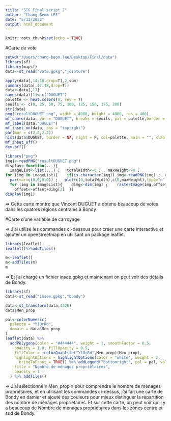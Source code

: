 ```yaml
---
title: "SIG Final script 2"
author: "Chang-Beom LEE"
date: "5/12/2022"
output: html_document
---
```


```r
knitr::opts_chunk$set(echo = TRUE)
```

#Carte de vote

```r
setwd("/Users/chang-beom.lee/Desktop/Final/data")
library(sf)
library(mapsf)
data<-st_read("vote.gpkg","jointure")
```

```r
apply(data[,14:18,drop=T],2,sum)
summary(data[,17:18,drop=T])
data<-data[,17]
names(data)[1]<-c("DUGUET")
palette <- heat.colors(8, rev = T)
seuils <- c(0, 25, 50, 75, 100, 125, 150, 175, 200)
str(data)
png("resultDUGUET.png", width = 4000, height = 4000, res = 400)
mf_choro(data, var = "DUGUET", breaks = seuils, pal = palette,border = NA, leg_pos = "n")
mf_label(data,"DUGUET")
mf_inset_on(data, pos = "topright")
par(mar = c(2,2,2,2))
hist(data$DUGUET, border = NA, right = F, col=palette, main = "", xlab = "", ylab="")
mf_inset_off()
dev.off()
```

```r
library("png")
img1<-readPNG("resultDUGUET.png")
display<-function(...){
  imageList<-list(...) ;   totalWidth<-0 ;   maxHeight<-0 ;   
for (img in imageList){    if(is.character(img)) img<-readPNG(img) ;  dimg<-dim(img) ;  totalWidth<-totalWidth+dimg[2] ;   maxHeight<-max(maxHeight,dimg[1])  }
  par(mar=c(0,0,0,0)) ;   plot(c(0,totalWidth),c(0,maxHeight),type="n",asp=1,xaxt="n",yaxt="n",xlab="x",ylab="y") ;   offset<-0 ; 
  for (img in imageList){    dimg<-dim(img) ;    rasterImage(img,offset,0,offset+dimg[2],dimg[1])
    offset<-offset+dimg[2]  }}
display(img1)
```
=> Cette carte montre que Vincent DUGUET a obtenu beaucoup de votes dans les quatres régions centrales à Bondy

#Carte d'une variable de carroyage

=> J'ai utilisé les commandes ci-dessous pour créer une carte interactive et ajouter un openstreetmap en utilisant un package leaflet.

```r
library(leaflet)
leaflet()%>%addTiles()
```


```r
m<-leaflet()
m<-addTiles(m)
m
```

=> Et j'ai chargé un fichier insee.gpkg et maintenant on peut voir des détails de Bondy.

```r
library(sf)
data<-st_read("insee.gpkg","bondy")
```

```r
data<-st_transform(data,4326)
data$Men_prop
```

```r
pal<-colorNumeric(
  palette = "YIOrRd",
  domain = data$Men_prop
)
leaflet(data) %>%
  addPolygons(color = "#444444", weight = 1, smoothFactor = 0.5,
    opacity = 1.0, fillOpacity = 0.5,
    fillColor = ~colorQuantile("YlOrRd",Men_prop)(Men_prop),
    highlightOptions = highlightOptions(color = "white", weight = 2,
      bringToFront = TRUE)) %>% addLegend("bottomright", pal = pal, values = ~Men_prop,
    title = "Nombre de ménages propriétaires",
    opacity = 1
  ) %>% addTiles()
```

=> J'ai sélectionné « Men_prop » pour comprendre le nombre de ménages propriétaires, et en utilisant les commandes ci-dessus, j'ai fait une carte de Bondy en damier et ajouté des couleurs pour mieux distinguer la répartition des nombre de ménages propriétaires. Et sur cette carte, on peut voir qu'il y a beaucoup de Nombre de ménages propriétaires dans les zones centre et sud de Bondy.